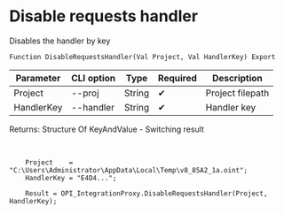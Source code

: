 ﻿---
sidebar_position: 6
---


# Disable requests handler
 Disables the handler by key



`Function DisableRequestsHandler(Val Project, Val HandlerKey) Export`

  | Parameter | CLI option | Type | Required | Description |
  |-|-|-|-|-|
  | Project | --proj | String | &#x2714; | Project filepath |
  | HandlerKey | --handler | String | &#x2714; | Handler key |

  
  Returns:  Structure Of KeyAndValue - Switching result

<br/>




```bsl title="1C:Enterprise/OneScript code example"
    Project    = "C:\Users\Administrator\AppData\Local\Temp\v8_85A2_1a.oint";
    HandlerKey = "E4D4...";

    Result = OPI_IntegrationProxy.DisableRequestsHandler(Project, HandlerKey);
```
 




